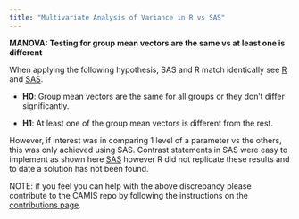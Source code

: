 ```yaml
---
title: "Multivariate Analysis of Variance in R vs SAS"
---
```


**MANOVA: Testing for group mean vectors are the same vs at least one is different**

When applying the following hypothesis, SAS and R match identically see [R](../R/manova.qmd) and [SAS](../SAS/manova.qmd).

-   **H0**: Group mean vectors are the same for all groups or they don't differ significantly.

-   **H1**: At least one of the group mean vectors is different from the rest.

However, if interest was in comparing 1 level of a parameter vs the others, this was only achieved using SAS. Contrast statements in SAS were easy to implement as shown here [SAS](..SAS/manova.qmd) however R did not replicate these results and to date a solution has not been found.

NOTE: if you feel you can help with the above discrepancy please contribute to the CAMIS repo by following the instructions on the [contributions page](../contribution.qmd).
